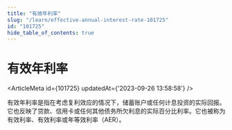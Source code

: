 ```yaml
---
title: "有效年利率"
slug: "/learn/effective-annual-interest-rate-101725"
id: "101725"
hide_table_of_contents: true
---
```



# 有效年利率

<ArticleMeta id={101725} updatedAt={'2023-09-26 13:58:58'} />
<div className='border-solid border-b border-t-0 my-4 border-[var(--ifm-color-gray-300)]' />

有效年利率是指在考虑复利效应的情况下，储蓄账户或任何计息投资的实际回报。它也反映了贷款、信用卡或任何其他债务所欠利息的实际百分比利率。它也被称为有效利率、有效利率或年等效利率（AER）。
